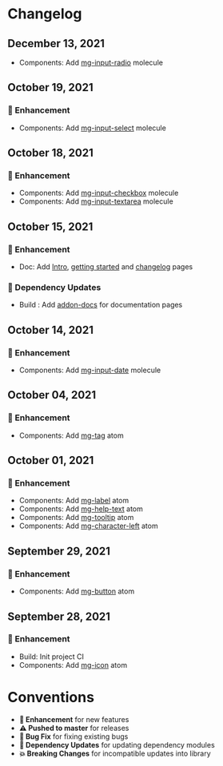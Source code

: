 
<Meta title="Changelog" />

# Changelog

## December 13, 2021

- Components: Add [mg-input-radio](?path=/story/molecules-mg-input-radio--mg-input-radio) molecule

## October 19, 2021

### 🚀 Enhancement

- Components: Add [mg-input-select](?path=/story/molecules-mg-input-select--mg-input-select) molecule

## October 18, 2021

### 🚀 Enhancement

- Components: Add [mg-input-checkbox](?path=/story/molecules-mg-input-checkbox--mg-input-checkbox) molecule
- Components: Add [mg-input-textarea](?path=/story/molecules-mg-input-textarea--mg-input-textarea) molecule

## October 15, 2021

### 🚀 Enhancement

- Doc: Add [Intro](?path=/story/intro--page), [getting started](?path=/story/get-started--page) and [changelog](?path=/story/changelog--page) pages

### 🔩 Dependency Updates

- Build : Add [addon-docs](https://github.com/storybookjs/storybook/tree/next/addons/docs) for documentation pages

## October 14, 2021

### 🚀 Enhancement

- Components: Add [mg-input-date](?path=/story/molecules-mg-input-date--mg-input-date) molecule

## October 04, 2021

### 🚀 Enhancement

- Components: Add [mg-tag](?path=/story/atoms-mg-tag--mg-tag) atom

## October 01, 2021

### 🚀 Enhancement

- Components: Add [mg-label](?path=/story/atoms-mg-label--mg-label) atom
- Components: Add [mg-help-text](?path=/story/atoms-mg-help-text--mg-help-text) atom
- Components: Add [mg-tooltip](?path=/story/atoms-mg-tooltip--mg-tooltip) atom
- Components: Add [mg-character-left](?path=/story/atoms-mg-character-left--mg-character-left) atom

## September 29, 2021

### 🚀 Enhancement

- Components: Add [mg-button](?path=/story/atoms-mg-button--mg-button) atom

## September 28, 2021

### 🚀 Enhancement

- Build: Init project CI
- Components: Add [mg-icon](?path=/story/atoms-mg-icon--mg-icon) atom

# Conventions

- **🚀 Enhancement** for new features
- **⚠️  Pushed to master** for releases
- **🐛 Bug Fix** for fixing existing bugs
- **🔩 Dependency Updates** for updating dependency modules
- **💥 Breaking Changes** for incompatible updates into library
